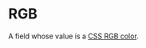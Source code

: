 # RGB

A field whose value is a [CSS RGB color](<https://developer.mozilla.org/en-US/docs/Web/CSS/color_value#rgb()_and_rgba()>).
